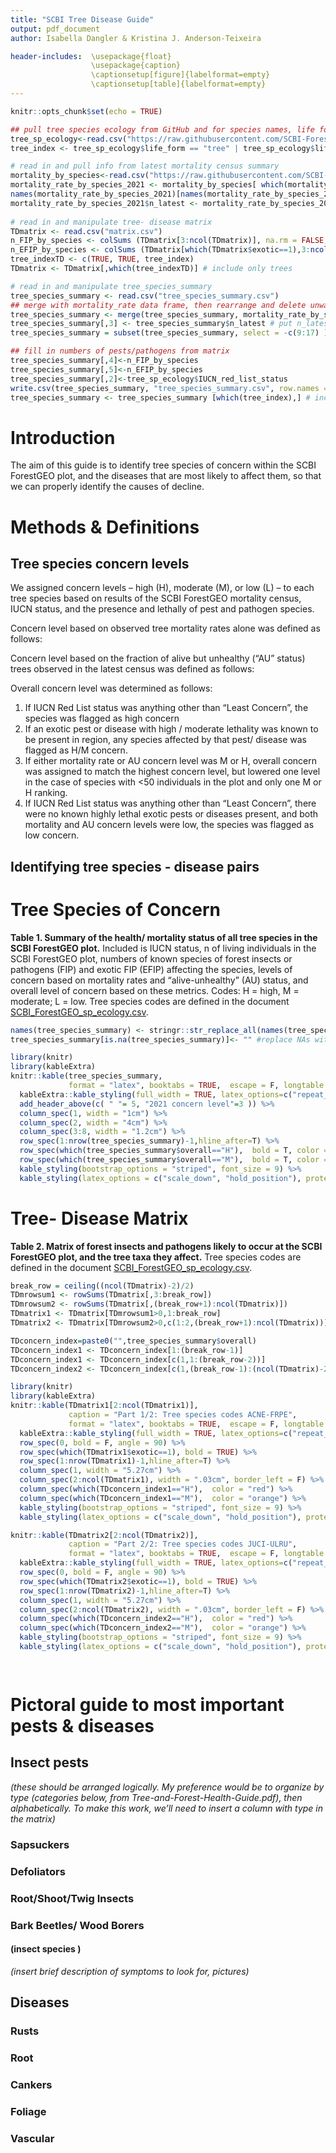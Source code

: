 ```yaml
---
title: "SCBI Tree Disease Guide"
output: pdf_document
author: Isabella Dangler & Kristina J. Anderson-Teixeira

header-includes:  \usepackage{float}
                  \usepackage{caption}
                  \captionsetup[figure]{labelformat=empty}
                  \captionsetup[table]{labelformat=empty}
---
```


```r
knitr::opts_chunk$set(echo = TRUE)

## pull tree species ecology from GitHub and for species names, life form, and IUCN status 
tree_sp_ecology<-read.csv("https://raw.githubusercontent.com/SCBI-ForestGEO/SCBI-ForestGEO-Data/master/species_lists/Tree%20ecology/SCBI_ForestGEO_sp_ecology.csv")
tree_index <- tree_sp_ecology$life_form == "tree" | tree_sp_ecology$life_form == "small tree" | tree_sp_ecology$life_form == "shrub or small tree" # index for trees (trees and small trees)

# read in and pull info from latest mortality census summary
mortality_by_species<-read.csv("https://raw.githubusercontent.com/SCBI-ForestGEO/SCBImortality/main/R_results/mortrates_and_agbmort_by_species.csv")
mortality_rate_by_species_2021 <- mortality_by_species[ which(mortality_by_species$variable=='mortality_rates' & mortality_by_species$survey_year == 2021),]
names(mortality_rate_by_species_2021)[names(mortality_rate_by_species_2021) == 'sp'] <- 'Tree.species.code'
mortality_rate_by_species_2021$n_latest <- mortality_rate_by_species_2021$N0 - mortality_rate_by_species_2021$n_died
  
# read in and manipulate tree- disease matrix
TDmatrix <- read.csv("matrix.csv")
n_FIP_by_species <- colSums (TDmatrix[3:ncol(TDmatrix)], na.rm = FALSE, dims = 1) #number of forest insects & pathogens
n_EFIP_by_species <- colSums (TDmatrix[which(TDmatrix$exotic==1),3:ncol(TDmatrix)], na.rm = FALSE, dims = 1) #number of exotic forest insects & pathogens
tree_indexTD <- c(TRUE, TRUE, tree_index)
TDmatrix <- TDmatrix[,which(tree_indexTD)] # include only trees

# read in and manipulate tree_species_summary
tree_species_summary <- read.csv("tree_species_summary.csv")
## merge with mortality_rate data frame, then rearrange and delete unwanted columns
tree_species_summary <- merge(tree_species_summary, mortality_rate_by_species_2021, by = "Tree.species.code", all.x = TRUE)  # merge tables
tree_species_summary[,3] <- tree_species_summary$n_latest # put n_latest in desired column
tree_species_summary = subset(tree_species_summary, select = -c(9:17) )  # remove columns from mortality_rate_by_species_2021

## fill in numbers of pests/pathogens from matrix
tree_species_summary[,4]<-n_FIP_by_species
tree_species_summary[,5]<-n_EFIP_by_species
tree_species_summary[,2]<-tree_sp_ecology$IUCN_red_list_status
write.csv(tree_species_summary, "tree_species_summary.csv", row.names = FALSE) # re-save file with latest numbers
tree_species_summary <- tree_species_summary [which(tree_index),] # include only trees
```

# Introduction

The aim of this guide is to identify tree species of concern within the SCBI ForestGEO plot, and the diseases that are most likely to affect them, so that we can properly identify the causes of decline.

# Methods & Definitions

## Tree species concern levels

We assigned concern levels -- high (H), moderate (M), or low (L) -- to each tree species based on results of the SCBI ForestGEO mortality census, IUCN status, and the presence and lethally of pest and pathogen species.

Concern level based on observed tree mortality rates alone was defined as follows:

Concern level based on the fraction of alive but unhealthy ("AU" status) trees observed in the latest census was defined as follows:

Overall concern level was determined as follows:

1. If IUCN Red List status was anything other than "Least Concern", the species was flagged as high concern
2. If an exotic pest or disease with high / moderate lethality was known to be present in region, any species affected by that pest/ disease was flagged as H/M concern.
3. If either mortality rate or AU concern level was M or H, overall concern was assigned to match the highest concern level, but lowered one level in the case of species with <50 individuals in the plot and only one M or H ranking.
4. If IUCN Red List status was anything other than "Least Concern", there were no known highly lethal exotic pests or diseases present, and both mortality and AU concern levels were low, the species was flagged as low concern.

## Identifying tree species - disease pairs

\newpage
# Tree Species of Concern
**Table 1. Summary of the health/ mortality status of all tree species in the SCBI ForestGEO plot.** Included is IUCN status, n of living individuals in the SCBI ForestGEO plot, numbers of known species of forest insects or pathogens (FIP) and exotic FIP (EFIP) affecting the species, levels of concern based on mortality rates and "alive-unhealthy" (AU) status, and overall level of concern based on these metrics. Codes: H = high, M = moderate; L = low. Tree species codes are defined in the document [SCBI_ForestGEO_sp_ecology.csv](https://github.com/SCBI-ForestGEO/SCBI-ForestGEO-Data/blob/master/species_lists/Tree%20ecology/SCBI_ForestGEO_sp_ecology.csv).
```r

names(tree_species_summary) <- stringr::str_replace_all(names(tree_species_summary), "\\.", " ")
tree_species_summary[is.na(tree_species_summary)]<- "" #replace NAs with blanks

library(knitr)
library(kableExtra)
knitr::kable(tree_species_summary,
             format = "latex", booktabs = TRUE,  escape = F, longtable = TRUE,row.names = F) %>%
  kableExtra::kable_styling(full_width = TRUE, latex_options=c("repeat_header")) %>%
  add_header_above(c( " "= 5, "2021 concern level"=3 )) %>%
  column_spec(1, width = "1cm") %>% 
  column_spec(2, width = "4cm") %>% 
  column_spec(3:8, width = "1.2cm") %>% 
  row_spec(1:nrow(tree_species_summary)-1,hline_after=T) %>%
  row_spec(which(tree_species_summary$overall=="H"),  bold = T, color = "red") %>%
  row_spec(which(tree_species_summary$overall=="M"),  bold = T, color = "orange") %>%
  kable_styling(bootstrap_options = "striped", font_size = 9) %>%
  kable_styling(latex_options = c("scale_down", "hold_position"), protect_latex = T) 


```

\newpage
# Tree- Disease Matrix
**Table 2. Matrix of forest insects and pathogens likely to occur at the SCBI ForestGEO plot, and the tree taxa they affect.** Tree species codes are defined in the document [SCBI_ForestGEO_sp_ecology.csv](https://github.com/SCBI-ForestGEO/SCBI-ForestGEO-Data/blob/master/species_lists/Tree%20ecology/SCBI_ForestGEO_sp_ecology.csv).
```r

break_row = ceiling((ncol(TDmatrix)-2)/2)
TDmrowsum1 <- rowSums(TDmatrix[,3:break_row])
TDmrowsum2 <- rowSums(TDmatrix[,(break_row+1):ncol(TDmatrix)])
TDmatrix1 <- TDmatrix[TDmrowsum1>0,1:break_row]
TDmatrix2 <- TDmatrix[TDmrowsum2>0,c(1:2,(break_row+1):ncol(TDmatrix))]

TDconcern_index=paste0("",tree_species_summary$overall)
TDconcern_index1 <- TDconcern_index[1:(break_row-1)]
TDconcern_index1 <- TDconcern_index[c(1,1:(break_row-2))]
TDconcern_index2 <- TDconcern_index[c(1,(break_row-1):(ncol(TDmatrix)-2))]

library(knitr)
library(kableExtra)
knitr::kable(TDmatrix1[2:ncol(TDmatrix1)],
             caption = "Part 1/2: Tree species codes ACNE-FRPE",
             format = "latex", booktabs = TRUE,  escape = F, longtable = TRUE,row.names = F) %>%
  kableExtra::kable_styling(full_width = TRUE, latex_options=c("repeat_header")) %>%
  row_spec(0, bold = F, angle = 90) %>%
  row_spec(which(TDmatrix1$exotic==1), bold = TRUE) %>%
  row_spec(1:nrow(TDmatrix1)-1,hline_after=T) %>%
  column_spec(1, width = "5.27cm") %>% 
  column_spec(2:ncol(TDmatrix1), width = ".03cm", border_left = F) %>%
  column_spec(which(TDconcern_index1=="H"),  color = "red") %>%
  column_spec(which(TDconcern_index1=="M"),  color = "orange") %>%
  kable_styling(bootstrap_options = "striped", font_size = 9) %>%
  kable_styling(latex_options = c("scale_down", "hold_position"), protect_latex = T) 


```
\newpage

```r


knitr::kable(TDmatrix2[2:ncol(TDmatrix2)],
             caption = "Part 2/2: Tree species codes JUCI-ULRU",
             format = "latex", booktabs = TRUE,  escape = F, longtable = TRUE,row.names = F) %>%
  kableExtra::kable_styling(full_width = TRUE, latex_options=c("repeat_header")) %>%
  row_spec(0, bold = F, angle = 90) %>%
  row_spec(which(TDmatrix2$exotic==1), bold = TRUE) %>%
  row_spec(1:nrow(TDmatrix2)-1,hline_after=T) %>%
  column_spec(1, width = "5.27cm") %>% 
  column_spec(2:ncol(TDmatrix2), width = ".03cm", border_left = F) %>%
  column_spec(which(TDconcern_index2=="H"),  color = "red") %>%
  column_spec(which(TDconcern_index2=="M"),  color = "orange") %>%
  kable_styling(bootstrap_options = "striped", font_size = 9) %>%
  kable_styling(latex_options = c("scale_down", "hold_position"), protect_latex = T) 

  
```

\newpage
# Pictoral guide to most important pests & diseases

## Insect pests
*(these should be arranged logically. My preference would be to organize by type (categories below, from Tree-and-Forest-Health-Guide.pdf), then alphabetically. To make this work, we'll need to insert a column with type in the matrix)*

### Sapsuckers
### Defoliators
### Root/Shoot/Twig Insects
### Bark Beetles/ Wood Borers
#### (insect species )
*(insert brief description of symptoms to look for, pictures)*

## Diseases 
### Rusts
### Root
### Cankers
### Foliage
### Vascular